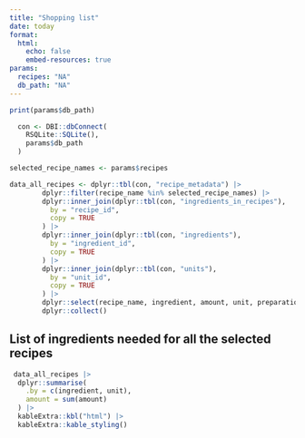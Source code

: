```yaml
---
title: "Shopping list"
date: today
format: 
  html: 
    echo: false
    embed-resources: true
params: 
  recipes: "NA"
  db_path: "NA"
---
```



```r
print(params$db_path)
```

```r
  con <- DBI::dbConnect(
    RSQLite::SQLite(),
    params$db_path
  )
```

```r
selected_recipe_names <- params$recipes
```

```r
data_all_recipes <- dplyr::tbl(con, "recipe_metadata") |>
        dplyr::filter(recipe_name %in% selected_recipe_names) |>
        dplyr::inner_join(dplyr::tbl(con, "ingredients_in_recipes"),
          by = "recipe_id",
          copy = TRUE
        ) |>
        dplyr::inner_join(dplyr::tbl(con, "ingredients"),
          by = "ingredient_id",
          copy = TRUE
        ) |>
        dplyr::inner_join(dplyr::tbl(con, "units"),
          by = "unit_id",
          copy = TRUE
        ) |>
        dplyr::select(recipe_name, ingredient, amount, unit, preparation) |>
        dplyr::collect()
```


## List of ingredients needed for all the selected recipes

```r
 data_all_recipes |>
  dplyr::summarise(
    .by = c(ingredient, unit),
    amount = sum(amount)
  ) |> 
  kableExtra::kbl("html") |> 
  kableExtra::kable_styling()
  
```

